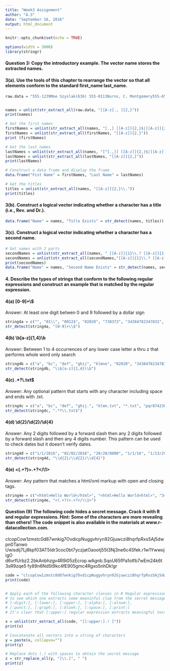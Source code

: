 ```yaml
---
title: "Week3 Assignment"
author: "A.S"
date: "September 16, 2016"
output: html_document
---
```


```r
knitr::opts_chunk$set(echo = TRUE)
```


```r
options(width = 3000)
library(stringr)
```



#### Question 3: Copy the introductory example. The vector name stores the extracted names.

#### 3(a). Use the tools of this chapter to rearrange the vector so that all elements conform to the standard first_name last_name.

```r
raw.data = "555-1239Moe Szyslak(636) 555-0113Burns, C. Montgomery555-6542Rev. Timothy Lovejoy555 8904Ned Flanders636-555-3226Simpson, Homer5553642Dr. Julius Hibbert"


names = unlist(str_extract_all(raw.data, "[[A-z]., ]{2,}"))
print(names)

# Get the first names
firstNames = unlist(str_extract_all(names, "[.,] [[A-z]]{2,}$|[[A-z]]{2,} "))
firstNames = unlist(str_extract_all(firstNames, "[[A-z]]{2,}"))
print (firstNames)

# Get the last names
lastNames = unlist(str_extract_all(names, "[^[.,]] [[A-z]]{2,}$|[[A-z]]{2,}, "))
lastNames = unlist(str_extract_all(lastNames, "[[A-z]]{2,}"))
print(lastNames)

# Construct a data frame and display the frame
data.frame("Fist Name" = firstNames, "Last Name" = lastNames)

# Get the titles
titles = unlist(str_extract_all(names, "[[A-z]]{2,}\\."))
print(titles)

```

####  3(b). Construct a logical vector indicating whether a character has a title (i.e., Rev. and Dr.).
```r
data.frame("Name" = names, "Title Exists" = str_detect(names, titles))
```



####  3(c). Construct a logical vector indicating whether a character has a second name.
```r
# Get names with 2 parts
secondNames = unlist(str_extract_all(names, " [[A-z]]{1}\\.? [[A-z]]{1,}\\.?"))
secondNames = unlist(str_extract_all(secondNames,"[[A-z]]{1}\\.? [[A-z]]{1,}\\.?"))
print(secondNames)
data.frame("Name" = names, "Second Name Exists" = str_detect(names, secondNames))
```


####  4. Describe the types of strings that conform to the following regular expressions and construct an example that is matched by the regular expression.
#### 4(a) [0-9]+\\$

Answer: At least one digit betwen 0 and 9 followed by a dollar sign
```r
string4a = c("", "01\\", "0012$", "02020", "738372", "34384782347832", "34")
str_detect(string4a, "[0-9]+\\$")
```

#### 4(b) \\b[a-z]{1,4}\\b

Answer: Between 1 to 4 occurrences of any lower case letter a thru z that performs whole word only search
```r
string4b = c("a", "bc", "def", "ghij", "klmno", "02020", "34384782347832", "34")
str_detect(string4b, "\\b[a-z]{1,4}\\b")
```

#### 4(c) .*?\\.txt$

Answer: Any optional pattern that starts with any character including space and ends with .txt.
```r
string4c = c("a", "bc", "def", "ghij.", "klmn.txt", "*.txt", "pqr874238743 .txt", ".txt")
str_detect(string4c, ".*?\\.txt$")
```

#### 4(d) \\d{2}/\\d{2}/\\d{4}
Answer: Any 2 digits followed by a forward slash then any 2 digits followed by a forward slash and then any 4 digits number. This pattern can be used to check dates but it doesn't verify dates.
```r
string4d = c("1/1/2016", "02/02/2016", "20/20/0000", "1/1/16", "1/13/293393", "34384782347832", "34")
str_detect(string4d, "\\d{2}/\\d{2}/\\d{4}")
```

#### 4(e) <(.+?)>.+?</\\1>
Answer: Any pattern that matches a html/xml markup with open and closing tags.
```r
string4e = c("<html>Hello World</html>", "<html>Hello World<html>", "34384782347832", "34")
str_detect(string4e, "<(.+?)>.+?</\\1>")
```



#### Question (9) The following code hides a secret message. Crack it with R and regular expressions. Hint: Some of the characters are more revealing than others! The code snippet is also available in the materials at www.r-datacollection.com.

clcopCow1zmstc0d87wnkig7OvdicpNuggvhryn92Gjuwczi8hqrfpRxs5Aj5dwpn0Tanwo
Uwisdij7Lj8kpf03AT5Idr3coc0bt7yczjatOaootj55t3Nj3ne6c4Sfek.r1w1YwwojigO
d6vrfUrbz2.2bkAnbhzgv4R9i05zEcrop.wAgnb.SqoU65fPa1otfb7wEm24k6t3sR9zqe5
fy89n6Nd5t9kc4fE905gmc4Rgxo5nhDk!gr


```r
code = "clcopCow1zmstc0d87wnkig7OvdicpNuggvhryn92Gjuwczi8hqrfpRxs5Aj5dwpn0TanwoUwisdij7Lj8kpf03AT5Idr3coc0bt7yczjatOaootj55t3Nj3ne6c4Sfek.r1w1YwwojigOd6vrfUrbz2.2bkAnbhzgv4R9i05zEcrop.wAgnb.SqoU65fPa1otfb7wEm24k6t3sR9zqe5fy89n6Nd5t9kc4fE905gmc4Rgxo5nhDk!gr"
print(code)


# Apply each of the following character classes in R Regular expressions given in the text book
# to see which one extracts some meaninful clue from the secret message
# [:digit:], [:lower:], [:upper:], [:alpha:], [:alnum:], 
# [:punct:], [:graph:], [:blank:], [:space:], [:print:]
# It's clear that [:upper:] regular expression extracts meaningful text

x = unlist(str_extract_all(code, "[[:upper:].! ]"))
print(x)

# Concatenate all vectors into a string of characters 
y = paste(x, collapse="")
print(y)

# Replace dots (.) with spaces to obtain the secret message
z = str_replace_all(y, "[\\.]", " ")
print(z)
```
